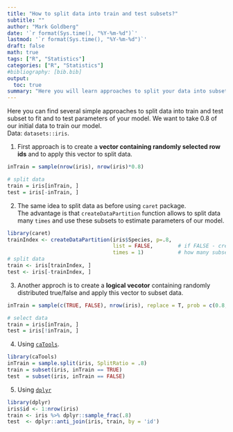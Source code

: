 ```yaml
---
title: "How to split data into train and test subsets?"
subtitle: ""
author: "Mark Goldberg"
date: '`r format(Sys.time(), "%Y-%m-%d")`'
lastmod: '`r format(Sys.time(), "%Y-%m-%d")`'
draft: false
math: true
tags: ["R", "Statistics"]
categories: ["R", "Statistics"]
#bibliography: [bib.bib]
output:
  toc: true
summary: "Here you will learn approaches to split your data into subsets - train and test for your modeling."
---
```

  
Here you can find several simple approaches to split data into train and test subset to fit and to test parameters of your model. 
We want to take 0.8 of our initial data to train our model.  
Data: `datasets::iris`.

1. First approach is to create a **vector containing randomly selected row ids** and to apply this vector to split data.  

```r
inTrain = sample(nrow(iris), nrow(iris)*0.8)

# split data
train = iris[inTrain, ]
test = iris[-inTrain, ]
```

2. The same idea to split data as before using `caret` package.  
The advantage is that `createDataPartition` function allows to split data many `times` and  use these subsets to estimate parameters of our model.  
```r
library(caret)
trainIndex <- createDataPartition(iris$Species, p=.8,
                                  list = FALSE,        # if FALSE - create a vector/matrix, if TRUE - create a list
                                  times = 1)           # how many subsets
# split data
train <- iris[trainIndex, ]
test <- iris[-trainIndex, ]
```

3. Another approch is to create a **logical vecotor** containing randomly distributed true/false and apply this vector to subset data.  
```r
inTrain = sample(c(TRUE, FALSE), nrow(iris), replace = T, prob = c(0.8,0.2))

# select data
train = iris[inTrain, ]
test = iris[!inTrain, ]
```

4. Using [`caTools`](https://cran.r-project.org/web/packages/caTools/index.html).
```r
library(caTools)
inTrain = sample.split(iris, SplitRatio = .8)
train = subset(iris, inTrain == TRUE)
test  = subset(iris, inTrain == FALSE)
```

5. Using [`dplyr`](https://cran.r-project.org/web/packages/dplyr/)
```r
library(dplyr)
iris$id <- 1:nrow(iris)
train <- iris %>% dplyr::sample_frac(.8)
test  <- dplyr::anti_join(iris, train, by = 'id')
```